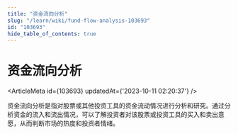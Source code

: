 ```yaml
---
title: "资金流向分析"
slug: "/learn/wiki/fund-flow-analysis-103693"
id: "103693"
hide_table_of_contents: true
---
```



# 资金流向分析

<ArticleMeta id={103693} updatedAt={'2023-10-11 02:20:37'} />
<div className='border-solid border-b border-t-0 my-4 border-[var(--ifm-color-gray-300)]' />

资金流向分析是指对股票或其他投资工具的资金流动情况进行分析和研究。通过分析资金的流入和流出情况，可以了解投资者对该股票或投资工具的买入和卖出意愿，从而判断市场的热度和投资者情绪。
